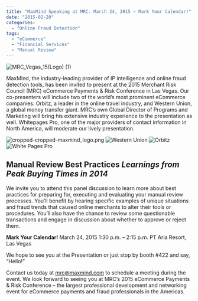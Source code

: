 ```yaml
---
title: "MaxMind Speaking at MRC. March 24, 2015 – Mark Your Calendar!"
date: "2015-02-20"
categories:
  - "Online Fraud Detection"
tags:
  - "eCommerce"
  - "Financial Services"
  - "Manual Review"
---
```


![MRC_Vegas_15(Logo) (1)](images/MRC_Vegas_15Logo-1-e1424453851417.jpg)

MaxMind, the industry-leading provider of IP intelligence and online fraud
detection tools, has been invited to present at the 2015 Merchant Risk Council
(MRC) eCommerce Payments & Risk Conference in Las Vegas. Our co-presenters will
include two of the world’s most prominent eCommerce companies: Orbitz, a leader
in the online travel industry, and Western Union, a global money transfer giant.
MRC’s own Global Director of Programs and Marketing will bring his extensive
industry experience to the presentation as well. Whitepages Pro, one of the
major providers of contact information in North America, will moderate our
lively presentation.

![cropped-cropped-maxmind_logo.png](images/cropped-cropped-maxmind_logo-e1424453285396.png)
![Western Union](images/Western-Union-e1424453215447.png)
![Orbitz](images/Orbitz-e1424453363302.png)
![White Pages Pro](images/White-Pages-Pro-e1424453527304-150x35.png)

## **Manual Review Best Practices** _Learnings from Peak Buying Times in 2014_

We invite you to attend this panel discussion to learn more about best practices
for preparing for, executing and evaluating your manual review processes. You’ll
benefit by hearing specific examples of unique situations and fraud trends that
caused online merchants to alter their tools or procedures. You’ll also have the
chance to review some questionable transactions and engage in discussion about
whether to approve or reject them.

**Mark Your Calendar!** March 24, 2015 1:30 p.m. – 2:15 p.m. PT Aria Resort, Las
Vegas

We hope to see you at the Presentation or just stop by booth #422 and say,
“Hello!”

Contact us today at mrc@maxmind.com to schedule a meeting during the event. We
look forward to seeing you at MRC’s 2015 eCommerce Payments & Risk Conference –
the largest professional development and networking event for eCommerce payments
and fraud professionals in the Americas.
